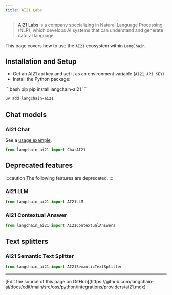 ```yaml
---
title: AI21 Labs
---
```


>[AI21 Labs](https://www.ai21.com/about) is a company specializing in Natural
> Language Processing (NLP), which develops AI systems
> that can understand and generate natural language.

This page covers how to use the `AI21` ecosystem within `LangChain`.

## Installation and Setup

- Get an AI21 api key and set it as an environment variable (`AI21_API_KEY`)
- Install the Python package:

<CodeGroup>
```bash pip
pip install langchain-ai21
```

```bash uv
uv add langchain-ai21
```
</CodeGroup>

## Chat models

### AI21 Chat

See a [usage example](/oss/python/integrations/chat/ai21).

```python
from langchain_ai21 import ChatAI21
```

## Deprecated features

:::caution The following features are deprecated.
:::

### AI21 LLM

```python
from langchain_ai21 import AI21LLM
```

### AI21 Contextual Answer

```python
from langchain_ai21 import AI21ContextualAnswers
```

## Text splitters

### AI21 Semantic Text Splitter

```python
from langchain_ai21 import AI21SemanticTextSplitter
```

---

<Callout icon="pen-to-square" iconType="regular">
  [Edit the source of this page on GitHub](https://github.com/langchain-ai/docs/edit/main/src/oss/python/integrations/providers/ai21.mdx)
</Callout>
